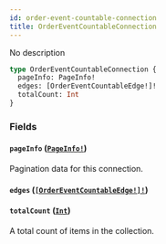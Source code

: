 ```yaml
---
id: order-event-countable-connection
title: OrderEventCountableConnection
---
```


No description

```graphql
type OrderEventCountableConnection {
  pageInfo: PageInfo!
  edges: [OrderEventCountableEdge!]!
  totalCount: Int
}
```

### Fields

#### `pageInfo` ([`PageInfo!`](/api-reference/objects/page-info.mdx))

Pagination data for this connection.

#### `edges` ([`[OrderEventCountableEdge!]!`](/api-reference/objects/order-event-countable-edge.mdx))

#### `totalCount` ([`Int`](/api-reference/scalars/int.mdx))

A total count of items in the collection.
